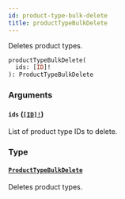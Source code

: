 ```yaml
---
id: product-type-bulk-delete
title: productTypeBulkDelete
---
```


Deletes product types.

```graphql
productTypeBulkDelete(
  ids: [ID]!
): ProductTypeBulkDelete

```

### Arguments

#### `ids` ([`[ID]!`](/api-reference/scalars/id.mdx))

List of product type IDs to delete.

### Type

#### [`ProductTypeBulkDelete`](/api-reference/objects/product-type-bulk-delete.mdx)

Deletes product types.
